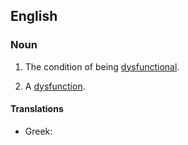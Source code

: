 ==English==

===Noun===
{{en-noun|~|dysfunctionalities}}

# {{lb|en|uncountable}} The condition of being [[dysfunctional]].
# {{lb|en|countable}} A [[dysfunction]].

====Translations====
{{trans-top|condition of being dysfunctional}}
* Greek: {{t|el|δυσλειτουργικότητα|f|sc=Grek}}
{{trans-mid}}
{{trans-bottom}}